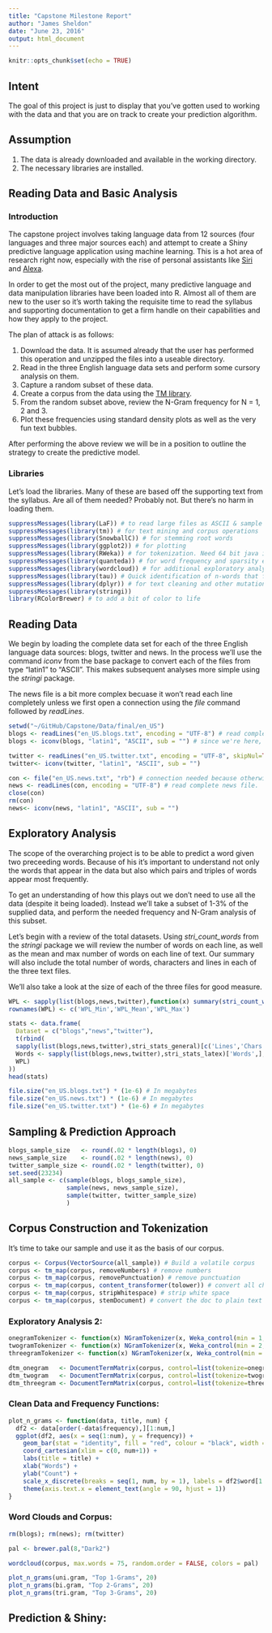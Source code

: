 ```yaml
---
title: "Capstone Milestone Report"
author: "James Sheldon"
date: "June 23, 2016"
output: html_document
---
```


```r
knitr::opts_chunk$set(echo = TRUE)
```

## Intent

The goal of this project is just to display that you’ve gotten used to working with the data and that you are on track to create your prediction algorithm.

## Assumption

1. The data is already downloaded and available in the working directory.
2. The necessary libraries are installed.

## Reading Data and Basic Analysis

### Introduction

The capstone project involves taking language data from 12 sources (four languages and three major sources each) and attempt to create a Shiny predictive language application using machine learning. This is a hot area of research right now, especially with the rise of personal assistants like [Siri](http://www.apple.com/siri) and [Alexa](https://www.amazon.com/gp/product/B00X4WHP5E/ref=sv_devicesubnav_0).

In order to get the most out of the project, many predictive language and data manipulation libraries have been loaded into R. Almost all of them are new to the user so it's worth taking the requisite time to read the syllabus and supporting documentation to get a firm handle on their capabilities and how they apply to the project.

The plan of attack is as follows:

1. Download the data. It is assumed already that the user has performed this operation and unzipped the files into a useable directory.
2. Read in the three English language data sets and perform some cursory analysis on them.
3. Capture a random subset of these data.
4. Create a corpus from the data using the [TM library](https://cran.r-project.org/web/packages/tm/index.html).
5. From the random subset above, review the N-Gram frequency for N = 1, 2 and 3.
6. Plot these frequencies using standard density plots as well as the very fun text bubbles.

After performing the above review we will be in a position to outline the strategy to create the predictive model.

### Libraries

Let's load the libraries. Many of these are based off the supporting text from the syllabus. Are all of them needed? Probably not. But there's no harm in loading them.

```r
suppressMessages(library(LaF)) # to read large files as ASCII & sample while reading. Enhanced performance over `readLines`
suppressMessages(library(tm)) # for text mining and corpus operations
suppressMessages(library(SnowballC)) # for stemming root words
suppressMessages(library(ggplot2)) # for plotting
suppressMessages(library(RWeka)) # for tokenization. Need 64 bit java installed in you have a 64 bit machine.
suppressMessages(library(quanteda)) # for word frequency and sparsity exploratory analysis
suppressMessages(library(wordcloud)) # for additional exploratory analysis
suppressMessages(library(tau)) # Quick identification of n-words that frequent together.
suppressMessages(library(dplyr)) # for text cleaning and other mutations if needed
suppressMessages(library(stringi))
library(RColorBrewer) # to add a bit of color to life
```

## Reading Data

We begin by loading the complete data set for each of the three English language data sources: blogs, twitter and news. In the process we'll use the command _iconv_ from the base package to convert each of the files from type "latin1" to "ASCII". This makes subsequent analyses more simple using the _stringi_ package.

The news file is a bit more complex becuase it won't read each line completely unless we first open a connection using the _file_ command followed by _readLines_.

```r
setwd("~/GitHub/Capstone/Data/final/en_US")
blogs <- readLines("en_US.blogs.txt", encoding = "UTF-8") # read complete blogs file
blogs <- iconv(blogs, "latin1", "ASCII", sub = "") # since we're here, let's clean the data.

twitter <- readLines("en_US.twitter.txt", encoding = "UTF-8", skipNul=TRUE) # read twitter file
twitter<- iconv(twitter, "latin1", "ASCII", sub = "")

con <- file("en_US.news.txt", "rb") # connection needed because otherwise due to imcomplete final line (?), the file is not read completely
news <- readLines(con, encoding = "UTF-8") # read complete news file.
close(con)
rm(con)
news<- iconv(news, "latin1", "ASCII", sub = "")
```

## Exploratory Analysis

The scope of the overarching project is to be able to predict a word given two preceeding words. Because of his it's important to understand not only the words that appear in the data but also which pairs and triples of words appear most frequently.

To get an understanding of how this plays out we don't need to use all the data (despite it being loaded). Instead we'll take a subset of 1-3% of the supplied data, and perform the needed frequency and N-Gram analysis of this subset.

Let's begin with a review of the total datasets. Using *stri_count_words* from the _stringi_ package we will review the number of words on each line, as well as the mean and max number of words on each line of text. Our summary will also include the total number of words, characters and lines in each of the three text files.

We'll also take a look at the size of each of the three files for good measure.

```r

WPL <- sapply(list(blogs,news,twitter),function(x) summary(stri_count_words(x))[c('Min.','Mean','Max.')])
rownames(WPL) <- c('WPL_Min','WPL_Mean','WPL_Max')

stats <- data.frame(
  Dataset = c("blogs","news","twitter"),      
  t(rbind(
  sapply(list(blogs,news,twitter),stri_stats_general)[c('Lines','Chars'),],
  Words <- sapply(list(blogs,news,twitter),stri_stats_latex)['Words',],
  WPL)
))
head(stats)

file.size("en_US.blogs.txt") * (1e-6) # In megabytes
file.size("en_US.news.txt") * (1e-6) # In megabytes
file.size("en_US.twitter.txt") * (1e-6) # In megabytes

```

## Sampling & Prediction Approach

```r
blogs_sample_size   <- round(.02 * length(blogs), 0)
news_sample_size    <- round(.02 * length(news), 0) 
twitter_sample_size <- round(.02 * length(twitter), 0)
set.seed(23234)
all_sample <- c(sample(blogs, blogs_sample_size), 
                sample(news, news_sample_size),
                sample(twitter, twitter_sample_size)
                )
```

## Corpus Construction and Tokenization

It's time to take our sample and use it as the basis of our corpus.

```r
corpus <- Corpus(VectorSource(all_sample)) # Build a volatile corpus
corpus <- tm_map(corpus, removeNumbers) # remove numbers
corpus <- tm_map(corpus, removePunctuation) # remove punctuation
corpus <- tm_map(corpus, content_transformer(tolower)) # convert all characters to lower case
corpus <- tm_map(corpus, stripWhitespace) # strip white space
corpus <- tm_map(corpus, stemDocument) # convert the doc to plain text
```

### Exploratory Analysis 2:


```r
onegramTokenizer <- function(x) NGramTokenizer(x, Weka_control(min = 1, max = 1))
twogramTokenizer <- function(x) NGramTokenizer(x, Weka_control(min = 2, max = 2))
threegramTokenizer <- function(x) NGramTokenizer(x, Weka_control(min = 3, max = 3))

dtm_onegram   <- DocumentTermMatrix(corpus, control=list(tokenize=onegramTokenizer))
dtm_twogram   <- DocumentTermMatrix(corpus, control=list(tokenize=twogramTokenizer))
dtm_threegram <- DocumentTermMatrix(corpus, control=list(tokenize=threegramTokenizer))
```

### Clean Data and Frequency Functions:
```r


plot_n_grams <- function(data, title, num) {
  df2 <- data[order(-data$frequency),][1:num,] 
  ggplot(df2, aes(x = seq(1:num), y = frequency)) +
    geom_bar(stat = "identity", fill = "red", colour = "black", width = 0.80) +
    coord_cartesian(xlim = c(0, num+1)) +
    labs(title = title) +
    xlab("Words") +
    ylab("Count") +
    scale_x_discrete(breaks = seq(1, num, by = 1), labels = df2$word[1:num]) +
    theme(axis.text.x = element_text(angle = 90, hjust = 1))
}
```

### Word Clouds and Corpus:

```r
rm(blogs); rm(news); rm(twitter)

pal <- brewer.pal(8,"Dark2")

wordcloud(corpus, max.words = 75, random.order = FALSE, colors = pal)

plot_n_grams(uni.gram, "Top 1-Grams", 20)
plot_n_grams(bi.gram, "Top 2-Grams", 20)
plot_n_grams(tri.gram, "Top 3-Grams", 20)
```

## Prediction & Shiny:

